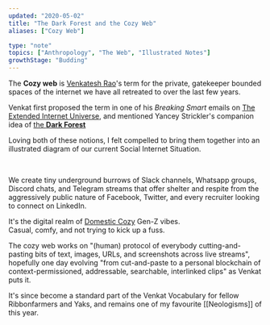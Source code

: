 ```yaml
---
updated: "2020-05-02"
title: "The Dark Forest and the Cozy Web"
aliases: ["Cozy Web"]

type: "note"
topics: ["Anthropology", "The Web", "Illustrated Notes"]
growthStage: "Budding"
---
```


<IntroParagraph>

The **Cozy web** is <a href="https://venkateshrao.com/">Venkatesh Rao</a>'s term for the private, gatekeeper bounded spaces of the internet we have all retreated to over the last few years.

</IntroParagraph>

Venkat first proposed the term in one of his _Breaking Smart_ emails on <a href="https://breakingsmart.substack.com/p/the-extended-internet-universe">The Extended Internet Universe</a>, and mentioned Yancey Strickler's companion idea of <a href="https://onezero.medium.com/the-dark-forest-theory-of-the-internet-7dc3e68a7cb1">the **Dark Forest**</a>

Loving both of these notions, I felt compelled to bring them together into an illustrated diagram of our current Social Internet Situation.

<br />

<FullWidthImage
    width="1000px"
    src="https://res.cloudinary.com/dg3gyk0gu/image/upload/c_scale,w_960/v1589323597/maggieappleton.com/notes/cozyweb-tw.png"
    alt="Layered diagram of the cozy web as a series of underground burrows beneath the dark forest"
/>

We create tiny underground burrows of Slack channels, Whatsapp groups, Discord chats, and Telegram streams that offer shelter and respite from the aggressively public nature of Facebook, Twitter, and every recruiter looking to connect on LinkedIn.

It's the digital realm of <a href="https://www.ribbonfarm.com/series/domestic-cozy/">Domestic Cozy</a> Gen-Z vibes.  
Casual, comfy, and not trying to kick up a fuss.

The cozy web works on "(human) protocol of everybody cutting-and-pasting bits of text, images, URLs, and screenshots across live streams", hopefully one day evolving "from cut-and-paste to a personal blockchain of context-permissioned, addressable, searchable, interlinked clips" as Venkat puts it.

It's since become a standard part of the Venkat Vocabulary for fellow Ribbonfarmers and Yaks, and remains one of my favourite [[Neologisms]] of this year.
